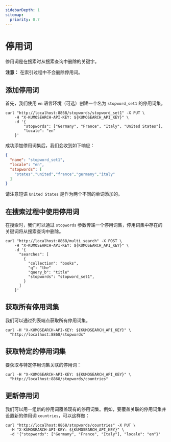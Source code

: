 ```yaml
---
sidebarDepth: 1
sitemap:
  priority: 0.7
---
```


# 停用词

停用词是在搜索时从搜索查询中删除的关键字。

**注意：** 在索引过程中不会删除停用词。

## 添加停用词

首先，我们使用 `en` 语言环境（可选）创建一个名为 `stopword_set1` 的停用词集。

```shell
curl "http://localhost:8868/stopwords/stopword_set1" -X PUT \
    -H "X-KUMOSEARCH-API-KEY: ${KUMOSEARCH_API_KEY}" \
    -d '{
        "stopwords": ["Germany", "France", "Italy", "United States"], 
        "locale": "en"
    }'
```

成功添加停用词集后，我们会收到如下响应：

```json
{
  "name": "stopword_set1",
  "locale": "en",
  "stopwords": [
    "states","united","france","germany","italy"
  ]
}
```

请注意短语 `United States` 是作为两个不同的单词添加的。

## 在搜索过程中使用停用词

在搜索时，我们可以通过 `stopwords` 参数传递一个停用词集，停用词集中存在的关键词将从搜索查询中删除。

```shell
curl "http://localhost:8868/multi_search" -X POST \
    -H "X-KUMOSEARCH-API-KEY: ${KUMOSEARCH_API_KEY}" \
    -d '{
      "searches": [
        {
          "collection": "books",
          "q": "the"
          "query_b": "title"
          "stopwords": "stopword_set1",
        }
      ]
    }'
```

## 获取所有停用词集

我们可以通过列表端点获取所有停用词集。

```shell
curl -H "X-KUMOSEARCH-API-KEY: ${KUMOSEARCH_API_KEY}" \
  "http://localhost:8868/stopwords"
```

## 获取特定的停用词集

要获取与特定停用词集关联的停用词：

```shell
curl -H "X-KUMOSEARCH-API-KEY: ${KUMOSEARCH_API_KEY}" \
  "http://localhost:8868/stopwords/countries" 
```

## 更新停用词

我们可以用一组新的停用词覆盖现有的停用词集。例如，要覆盖关联的停用词集并设置新的停用词 `countries`，可以这样做：

```shell
curl "http://localhost:8868/stopwords/countries" -X PUT \
  -H "X-KUMOSEARCH-API-KEY: ${KUMOSEARCH_API_KEY}" \
  -d '{"stopwords": ["Germany", "France", "Italy"], "locale": "en"}'
```
